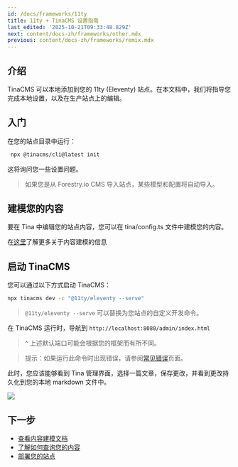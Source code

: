 ```yaml
---
id: /docs/frameworks/11ty
title: 11ty + TinaCMS 设置指南
last_edited: '2025-10-21T09:33:48.829Z'
next: content/docs-zh/frameworks/other.mdx
previous: content/docs-zh/frameworks/remix.mdx
---
```


## 介绍

TinaCMS 可以本地添加到您的 11ty (Eleventy) 站点。在本文档中，我们将指导您完成本地设置，以及在生产站点上的编辑。

## 入门

在您的站点目录中运行：

```bash
 npx @tinacms/cli@latest init
```

这将询问您一些设置问题。

> 如果您是从 Forestry.io CMS 导入站点，某些模型和配置将自动导入。

## 建模您的内容

要在 Tina 中编辑您的站点内容，您可以在 tina/config.ts 文件中建模您的内容。

在[这里](/docs/schema/)了解更多关于内容建模的信息

## 启动 TinaCMS

您可以通过以下方式启动 TinaCMS：

```bash
npx tinacms dev -c "@11ty/eleventy --serve"
```

> `@11ty/eleventy --serve` 可以替换为您站点的自定义开发命令。

在 TinaCMS 运行时，导航到 `http://localhost:8080/admin/index.html`

> ^ 上述默认端口可能会根据您的框架而有所不同。

> 提示：如果运行此命令时出现错误，请参阅[常见错误](/docs/forestry/common-errors)页面。

此时，您应该能够看到 Tina 管理界面，选择一篇文章，保存更改，并看到更改持久化到您的本地 markdown 文件中。

![](/img/hugo-tina-admin-screenshot.png)

## 下一步

* [查看内容建模文档](/docs/schema/)
* [了解如何查询您的内容](/docs/features/data-fetching/)
* [部署您的站点](/docs/tinacloud)